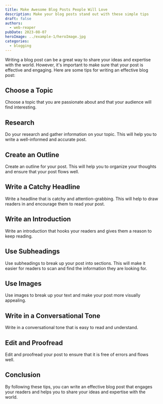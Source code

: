 ```yaml
---
title: Make Awesome Blog Posts People Will Love
description: Make your blog posts stand out with these simple tips
draft: false
authors:
  - web-reaper
pubDate: 2023-08-07
heroImage: ../example-1/heroImage.jpg
categories:
  - blogging
---
```


Writing a blog post can be a great way to share your ideas and expertise with the world. However, it's important to make sure that your post is effective and engaging. Here are some tips for writing an effective blog post:

## Choose a Topic

Choose a topic that you are passionate about and that your audience will find interesting.

## Research

Do your research and gather information on your topic. This will help you to write a well-informed and accurate post.

## Create an Outline

Create an outline for your post. This will help you to organize your thoughts and ensure that your post flows well.

## Write a Catchy Headline

Write a headline that is catchy and attention-grabbing. This will help to draw readers in and encourage them to read your post.

## Write an Introduction

Write an introduction that hooks your readers and gives them a reason to keep reading.

## Use Subheadings

Use subheadings to break up your post into sections. This will make it easier for readers to scan and find the information they are looking for.

## Use Images

Use images to break up your text and make your post more visually appealing.

## Write in a Conversational Tone

Write in a conversational tone that is easy to read and understand.

## Edit and Proofread

Edit and proofread your post to ensure that it is free of errors and flows well.

## Conclusion

By following these tips, you can write an effective blog post that engages your readers and helps you to share your ideas and expertise with the world.
